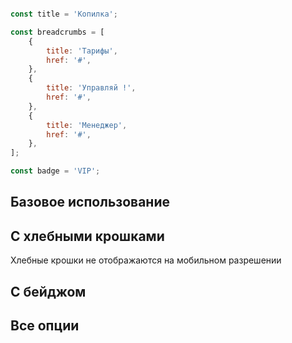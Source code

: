 
```javascript collapse=Демо данные

const title = 'Копилка';

const breadcrumbs = [
    {
        title: 'Тарифы',
        href: '#',
    },
    {
        title: 'Управляй !',
        href: '#',
    },
    {
        title: 'Менеджер',
        href: '#',
    },
];

const badge = 'VIP';

```

## Базовое использование

<Playground>
    <PageTitle title={title} />
</Playground>

## C хлебными крошками

Хлебные крошки не отображаются на мобильном разрешении

<Playground>
    <PageTitle title={title} breadcrumbs={breadcrumbs} />
</Playground>

## С бейджом

<Playground>
    <PageTitle title={title} badge={badge} />
</Playground>

## Все опции

<Playground>
    <PageTitle title={title} breadcrumbs={breadcrumbs} badge={badge} />
</Playground>
